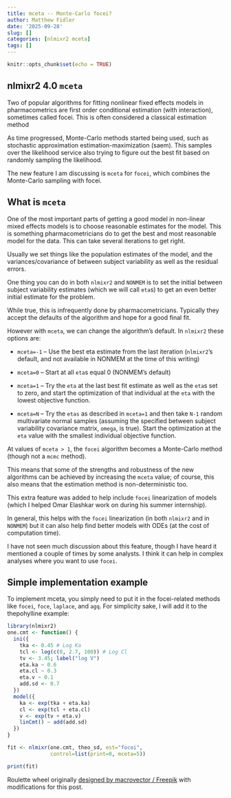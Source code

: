 ```yaml
---
title: mceta -- Monte-Carlo focei?
author: Matthew Fidler
date: '2025-09-28'
slug: []
categories: [nlmixr2 mceta]
tags: []
---
```


```r
knitr::opts_chunk$set(echo = TRUE)
```
## nlmixr2 4.0 `mceta`

Two of popular algorithms for fitting nonlinear fixed effects models
in pharmacometrics are first order conditional estimation (with
interaction), sometimes called focei.  This is often considered a
classical estimation method

As time progressed, Monte-Carlo methods started being used, such as
stochastic approximation estimation-maximization (saem). This samples
over the likelihood service also trying to figure out the best fit
based on randomly sampling the likelihood.

The new feature I am discussing is `mceta` for `focei`, which combines
the Monte-Carlo sampling with focei.

## What is `mceta`

One of the most important parts of getting a good model in non-linear
mixed effects models is to choose reasonable estimates for the
model. This is something pharmacometricians do to get the best and
most reasonable model for the data.  This can take several iterations
to get right.

Usually we set things like the population estimates of the model, and
the variances/covariance of between subject variability as well as the
residual errors.

One thing you can do in both `nlmixr2` and `NONMEM` is to set the
initial between subject variability estimates (which we will call
`eta`s) to get an even better initial estimate for the problem.

While true, this is infrequently done by pharmacometricians.
Typically they accept the defaults of the algorithm and hope for a
good final fit.

However with `mceta`, we can change the algorithm's default.  In
`nlmixr2` these options are:

- `mceta=-1` -- Use the best eta estimate from the last iteration
  (`nlmixr2`'s default, and not available in NONMEM at the time of
  this writing)

- `mceta=0` -- Start at all `eta`s equal 0 (NONMEM's default)

- `mceta=1` -- Try the `eta` at the last best fit estimate as well as
  the `eta`s set to zero, and start the optimization of that
  individual at the `eta` with the lowest objective function.

- `mceta=N` -- Try the `etas` as described in `mceta=1` and then take
  `N-1` random multivariate normal samples (assuming the specified
  between subject variability covariance matrix, `omega`, is
  true). Start the optimization at the `eta` value with the smallest
  individual objective function.

At values of `mceta > 1`, the `focei` algorithm becomes a Monte-Carlo
method (though not a `mcmc` method).

This means that some of the strengths and robustness of the new
algorithms can be achieved by increasing the `mceta` value; of course,
this also means that the estimation method is non-deterministic too.

This extra feature was added to help include `focei` linearization of
models (which I helped Omar Elashkar work on during his summer
internship).

In general, this helps with the `focei` linearization (in both `nlmixr2`
and in `NONMEM`) but it can also help find better models with ODEs (at
the cost of computation time).

I have not seen much discussion about this feature, though I have
heard it mentioned a couple of times by some analysts.  I think it can
help in complex analyses where you want to use `focei`.

## Simple implementation example

To implement mceta, you simply need to put it in the focei-related
methods like `focei`, `foce`, `laplace`, and `agq`.  For
simplicity sake, I will add it to the thepohylline example:

```r
library(nlmixr2)
one.cmt <- function() {
  ini({
    tka <- 0.45 # Log Ka
    tcl <- log(c(0, 2.7, 100)) # Log Cl
    tv <- 3.45; label("log V")
    eta.ka ~ 0.6
    eta.cl ~ 0.3
    eta.v ~ 0.1
    add.sd <- 0.7
  })
  model({
    ka <- exp(tka + eta.ka)
    cl <- exp(tcl + eta.cl)
    v <- exp(tv + eta.v)
    linCmt() ~ add(add.sd)
  })
}

fit <- nlmixr(one.cmt, theo_sd, est="focei",
              control=list(print=0, mceta=5))

print(fit)
```

Roulette wheel originally <a href="http://www.freepik.com">designed by
macrovector / Freepik</a> with modifications for this post.
